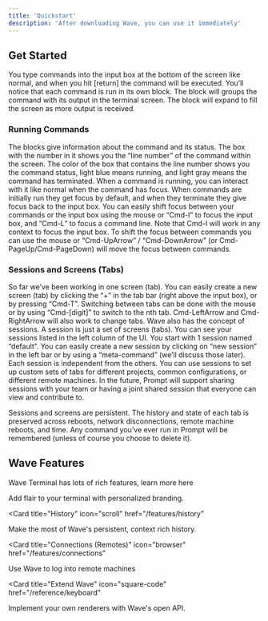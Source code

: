 ```yaml
---
title: 'Quickstart'
description: 'After downloading Wave, you can use it immediately'
---
```


## Get Started

You type commands into the input box at the bottom of the screen like normal, and when you hit [return] the command will be executed. You’ll notice that each command is run in its own block. The block will groups the command with its output in the terminal screen. The block will expand to fill the screen as more output is received.

### Running Commands

<AccordionGroup>
  <Accordion icon="github" title="Command Status">
    The blocks give information about the command and its status. The box with the number in it shows you the “line number” of the command within the screen. The color of the box that contains the line number shows you the command status, light blue means running, and light gray means the command has terminated.
  </Accordion>
  <Accordion icon="rectangle-terminal" title="Preview changes">
    When a command is running, you can interact with it like normal when the command has focus. When commands are initially run they get focus by default, and when they terminate they give focus back to the input box. You can easily shift focus between your commands or the input box using the mouse or “Cmd-I” to focus the input box, and “Cmd-L” to focus a command line. Note that Cmd-I will work in any context to focus the input box. To shift the focus between commands you can use the mouse or “Cmd-UpArrow” / “Cmd-DownArrow” (or Cmd-PageUp/Cmd-PageDown) will move the focus between commands.
  </Accordion>
</AccordionGroup>

### Sessions and Screens (Tabs)

<AccordionGroup>

<Accordion icon="message-bot" title="Create new Screens">
  So far we’ve been working in one screen (tab). You can easily create a new screen (tab) by clicking the “+” in the tab bar (right above the input box), or by pressing “Cmd-T”. Switching between tabs can be done with the mouse or by using “Cmd-[digit]” to switch to the nth tab. Cmd-LeftArrow and Cmd-RightArrow will also work to change tabs.
</Accordion>
<Accordion icon="rocket" title="Create New Sessions">
  Wave also has the concept of sessions. A session is just a set of screens (tabs). You can see your sessions listed in the left column of the UI. You start with 1 session named “default”. You can easily create a new session by clicking on “new session” in the left bar or by using a “meta-command” (we’ll discuss those later). Each session is independent from the others. You can use sessions to set up custom sets of tabs for different projects, common configurations, or different remote machines. In the future, Prompt will support sharing sessions with your team or having a joint shared session that everyone can view and contribute to.

Sessions and screens are persistent. The history and state of each tab is preserved across reboots, network disconnections, remote machine reboots, and time. Any command you’ve ever run in Prompt will be remembered (unless of course you choose to delete it).
</Accordion>

</AccordionGroup>

## Wave Features

Wave Terminal has lots of rich features, learn more here

<CardGroup>

<Card title="Style Your Terminal" icon="paintbrush" href="/features/appearance">
  Add flair to your terminal with personalized branding.
</Card>

<Card
  title="History"
  icon="scroll"
  href="/features/history"
>
  Make the most of Wave's persistent, context rich history. 
</Card>

<Card
  title="Connections (Remotes)"
  icon="browser"
  href="/features/connections"
>
  Use Wave to log into remote machines
</Card>

<Card
  title="Extend Wave"
  icon="square-code"
  href="/reference/keyboard"
>
  Implement your own renderers with Wave's open API. 
</Card>

</CardGroup>
